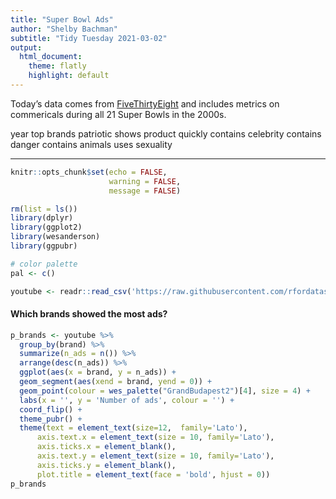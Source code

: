 ```yaml
---
title: "Super Bowl Ads"
author: "Shelby Bachman"
subtitle: "Tidy Tuesday 2021-03-02"
output:
  html_document:
    theme: flatly
    highlight: default
---
```

  
Today's data comes from [FiveThirtyEight](https://github.com/fivethirtyeight/superbowl-ads) and includes metrics on commericals during all 21 Super Bowls in the 2000s. 

year
top brands
patriotic
shows product quickly
contains celebrity
contains danger
contains animals
uses sexuality

<hr>

```r

knitr::opts_chunk$set(echo = FALSE,
                      warning = FALSE,
                      message = FALSE)

rm(list = ls())
library(dplyr)
library(ggplot2)
library(wesanderson)
library(ggpubr)

# color palette
pal <- c()

```
  
```r

youtube <- readr::read_csv('https://raw.githubusercontent.com/rfordatascience/tidytuesday/master/data/2021/2021-03-02/youtube.csv')

```

#### Which brands showed the most ads?

```r

p_brands <- youtube %>%
  group_by(brand) %>%
  summarize(n_ads = n()) %>%
  arrange(desc(n_ads)) %>%
  ggplot(aes(x = brand, y = n_ads)) +
  geom_segment(aes(xend = brand, yend = 0)) +
  geom_point(colour = wes_palette("GrandBudapest2")[4], size = 4) +
  labs(x = '', y = 'Number of ads', colour = '') +
  coord_flip() +
  theme_pubr() +
  theme(text = element_text(size=12,  family='Lato'),
      axis.text.x = element_text(size = 10, family='Lato'),
      axis.ticks.x = element_blank(),
      axis.text.y = element_text(size = 10, family='Lato'),
      axis.ticks.y = element_blank(),
      plot.title = element_text(face = 'bold', hjust = 0))
p_brands

```



  